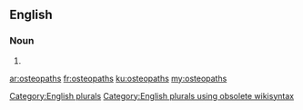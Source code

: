 ==English==

===Noun===
{{head|en}}

# {{plural of|osteopath}}

[[Category:English plurals]][[Category:English plurals using obsolete wikisyntax]]

[[ar:osteopaths]]
[[fr:osteopaths]]
[[ku:osteopaths]]
[[my:osteopaths]]